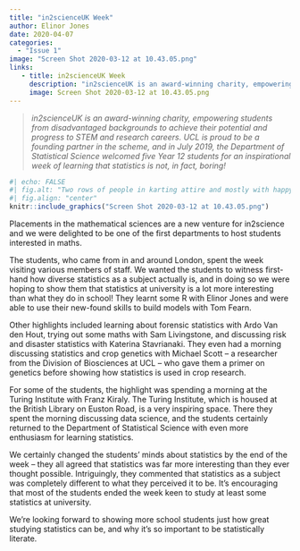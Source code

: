 ```yaml
---
title: "in2scienceUK Week"
author: Elinor Jones
date: 2020-04-07
categories:
  - "Issue 1"
image: "Screen Shot 2020-03-12 at 10.43.05.png" 
links: 
   - title: in2scienceUK Week
     description: "in2scienceUK is an award-winning charity, empowering students from disadvantaged backgrounds to achieve their potential and progress to STEM and research careers. UCL is proud to be a founding partner in the scheme, and in July 2019, the Department of Statistical Science welcomed five Year 12 students for an inspirational week of learning that statistics is not, in fact, boring!" 
     image: Screen Shot 2020-03-12 at 10.43.05.png
---
```


> *in2scienceUK is an award-winning charity, empowering students from disadvantaged backgrounds to achieve their potential and progress to STEM and research careers. UCL is proud to be a founding partner in the scheme, and in July 2019, the Department of Statistical Science welcomed five Year 12 students for an inspirational week of learning that statistics is not, in fact, boring!*

```r
#| echo: FALSE
#| fig.alt: "Two rows of people in karting attire and mostly with happy faces."
#| fig.align: "center"
knitr::include_graphics("Screen Shot 2020-03-12 at 10.43.05.png")
```

Placements in the mathematical sciences are a new venture for in2science and we were delighted to be one of the first departments to host students interested in maths.

The students, who came from in and around London, spent the week visiting various members of staff. We wanted the students to witness first-hand how diverse statistics as a subject actually is, and in doing so we were hoping to show them that statistics at university is a lot more interesting than what they do in school! They learnt some R with Elinor Jones and were able to use their new-found skills to build models with Tom Fearn. 

Other highlights included learning about forensic statistics with Ardo Van den Hout, trying out some maths with Sam Livingstone, and discussing risk and disaster statistics with Katerina Stavrianaki. They even had a morning discussing statistics and crop genetics with Michael Scott – a researcher from the Division of Biosciences at UCL – who gave them a primer on genetics before showing how statistics is used in crop research.

For some of the students, the highlight was spending a morning at the Turing Institute with Franz Kiraly. The Turing Institute, which is housed at the British Library on Euston Road, is a very inspiring space. There they spent the morning discussing data science, and the students certainly returned to the Department of Statistical Science with even more enthusiasm for learning statistics.

We certainly changed the students’ minds about statistics by the end of the week – they all agreed that statistics was far more interesting than they ever thought possible. Intriguingly, they commented that statistics as a subject was completely different to what they perceived it to be. It’s encouraging that most of the students ended the week keen to study at least some statistics at university.

We’re looking forward to showing more school students just how great studying statistics can be, and why it’s so important to be statistically literate. 
